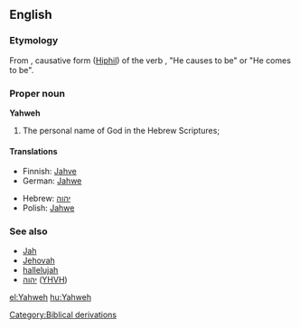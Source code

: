 ==English==

===Etymology===
From {{etyl|he|en}} {{term|יהוה|sc=Hebr|lang=he}}, causative form ([[Hiphil]]) of the verb {{term|הוה||to be, become|tr=havah|lang=he|sc=Hebr}}, "He causes to be" or "He comes to be".

===Proper noun===
'''Yahweh'''

# {{context|religion}} The personal name of God in the Hebrew Scriptures; 

====Translations====
{{top}}
*Finnish: [[Jahve]]
*German: [[Jahwe]]
{{mid}}
*Hebrew: [[יהוה]]
*Polish: [[Jahwe]]
{{bottom}}

===See also===
*[[Jah]]
*[[Jehovah]]
* [[hallelujah]]
*[[יהוה]] ([[YHVH]])

[[Category:Biblical derivations]]

[[el:Yahweh]]
[[hu:Yahweh]]